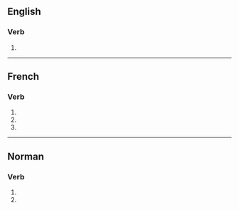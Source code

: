 ==English==

===Verb===
{{head|en|verb form}}

# {{en-third-person singular of|vend}}

----

==French==

===Verb===
{{fr-verb-form}}

# {{inflection of|vendre||1|s|pres|indc|lang=fr}}
# {{inflection of|vendre||2|s|pres|indc|lang=fr}}
# {{inflection of|vendre||2|s|pres|impr|lang=fr}}

----

==Norman==

===Verb===
{{nrf-verb-form}}

# {{inflection of|vendre||1|s|pres|indc|lang=nrf}}
# {{inflection of|vendre||2|s|pres|indc|lang=nrf}}